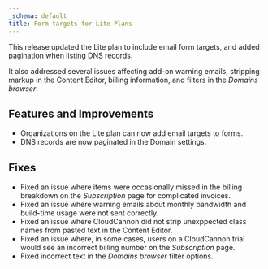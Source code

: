 ```yaml
---
_schema: default
title: Form targets for Lite Plans
---
```

This release updated the Lite plan to include email form targets, and added pagination when listing DNS records.

It also addressed several issues affecting add-on warning emails, stripping markup in the Content Editor, billing information, and filters in the *Domains browser*.

## Features and Improvements

* Organizations on the Lite plan can now add email targets to forms.
* DNS records are now paginated in the Domain settings.

## Fixes

* Fixed an issue where items were occasionally missed in the billing breakdown on the *Subscription* page for complicated invoices.
* Fixed an issue where warning emails about monthly bandwidth and build-time usage were not sent correctly.
* Fixed an issue where CloudCannon did not strip unexppected class names from pasted text in the Content Editor.
* Fixed an issue where, in some cases, users on a CloudCannon trial would see an incorrect billing number on the *Subscription* page.
* Fixed incorrect text in the *Domains browser* filter options.
